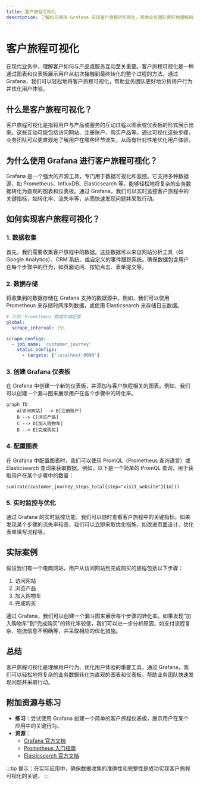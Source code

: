```yaml
---
title: 客户旅程可视化
description: 了解如何使用 Grafana 实现客户旅程的可视化，帮助业务团队更好地理解用户行为并优化用户体验。
---
```


# 客户旅程可视化

在现代业务中，理解客户如何与产品或服务互动至关重要。客户旅程可视化是一种通过图表和仪表板展示用户从初次接触到最终转化的整个过程的方法。通过 Grafana，我们可以轻松地将客户旅程可视化，帮助业务团队更好地分析用户行为并优化用户体验。

## 什么是客户旅程可视化？

客户旅程可视化是指将用户与产品或服务的互动过程以图表或仪表板的形式展示出来。这些互动可能包括访问网站、注册账户、购买产品等。通过可视化这些步骤，业务团队可以更直观地了解用户在哪些环节流失，从而有针对性地优化用户体验。

## 为什么使用 Grafana 进行客户旅程可视化？

Grafana 是一个强大的开源工具，专门用于数据可视化和监控。它支持多种数据源，如 Prometheus、InfluxDB、Elasticsearch 等，能够轻松地将复杂的业务数据转化为直观的图表和仪表板。通过 Grafana，我们可以实时监控客户旅程中的关键指标，如转化率、流失率等，从而快速发现问题并采取行动。

## 如何实现客户旅程可视化？

### 1. 数据收集

首先，我们需要收集客户旅程中的数据。这些数据可以来自网站分析工具（如 Google Analytics）、CRM 系统、或自定义的事件跟踪系统。确保数据包含用户在每个步骤中的行为，如页面访问、按钮点击、表单提交等。

### 2. 数据存储

将收集到的数据存储在 Grafana 支持的数据源中。例如，我们可以使用 Prometheus 来存储时间序列数据，或使用 Elasticsearch 来存储日志数据。

```yaml
# 示例：Prometheus 数据存储配置
global:
  scrape_interval: 15s

scrape_configs:
  - job_name: 'customer_journey'
    static_configs:
      - targets: ['localhost:9090']
```

### 3. 创建 Grafana 仪表板

在 Grafana 中创建一个新的仪表板，并添加与客户旅程相关的图表。例如，我们可以创建一个漏斗图来展示用户在各个步骤中的转化率。

```mermaid
graph TD
    A[访问网站] --> B[注册账户]
    B --> C[浏览产品]
    C --> D[加入购物车]
    D --> E[完成购买]
```

### 4. 配置图表

在 Grafana 中配置图表时，我们可以使用 PromQL（Prometheus 查询语言）或 Elasticsearch 查询来获取数据。例如，以下是一个简单的 PromQL 查询，用于获取用户在某个步骤中的数量：

```promql
sum(rate(customer_journey_steps_total{step="visit_website"}[1m]))
```

### 5. 实时监控与优化

通过 Grafana 的实时监控功能，我们可以随时查看客户旅程中的关键指标。如果发现某个步骤的流失率较高，我们可以立即采取优化措施，如改进页面设计、优化表单填写流程等。

## 实际案例

假设我们有一个电商网站，用户从访问网站到完成购买的旅程包括以下步骤：

1. 访问网站
2. 浏览产品
3. 加入购物车
4. 完成购买

通过 Grafana，我们可以创建一个漏斗图来展示每个步骤的转化率。如果发现“加入购物车”到“完成购买”的转化率较低，我们可以进一步分析原因，如支付流程复杂、物流信息不明确等，并采取相应的优化措施。

## 总结

客户旅程可视化是理解用户行为、优化用户体验的重要工具。通过 Grafana，我们可以轻松地将复杂的业务数据转化为直观的图表和仪表板，帮助业务团队快速发现问题并采取行动。

## 附加资源与练习

- **练习**：尝试使用 Grafana 创建一个简单的客户旅程仪表板，展示用户在某个应用中的关键行为。
- **资源**：
  - [Grafana 官方文档](https://grafana.com/docs/)
  - [Prometheus 入门指南](https://prometheus.io/docs/introduction/overview/)
  - [Elasticsearch 官方文档](https://www.elastic.co/guide/index.html)

:::tip
提示：在实际应用中，确保数据收集的准确性和完整性是成功实现客户旅程可视化的关键。
:::
